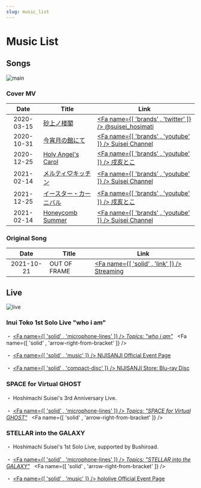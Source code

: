 ```yaml
---
slug: music_list
---
```



# Music List

## Songs

![main](https://img.suisei.cc/cover_mv.jpg)

### Cover MV

<!-- prettier-ignore -->
|Date|Title|Link|
|:--:|-----|----|
|2020-03-15|[砂上ノ楼閣](/timeline/2020#_2020-01-13)|[<Fa name={[ 'brands' , 'twitter' ]} /> @suisei_hosimati](https://twitter.com/suisei_hosimati/status/1239146084712083456)|
|2020-10-31|[今宵月の館にて](/timeline/2020#first-tokomachi-cover-mv)|[<Fa name={[ 'brands' , 'youtube' ]} /> Suisei Channel](https://youtu.be/vhmFj1owmuk)|
|2020-12-25|[Holy Angel's Carol](/timeline/2020#2nd-tokomachi-cover-mv)|[<Fa name={[ 'brands' , 'youtube' ]} /> 戌亥とこ](https://youtu.be/vhmFj1owmu)|
|2021-02-14|[メルティ♡キッチン](/timeline/2021#3rd-tokomachi-cover-mv)|[<Fa name={[ 'brands' , 'youtube' ]} /> Suisei Channel](https://youtu.be/KiUvL-rp1zg)|
|2021-12-25|[イースター・カーニバル](/timeline/2021#4th-tokomachi-cover-mv)|[<Fa name={[ 'brands' , 'youtube' ]} /> 戌亥とこ](https://youtu.be/edp420amW1s)|
|2021-02-14|[Honeycomb Summer](/timeline/2021#5th-tokomachi-cover-mv)|[<Fa name={[ 'brands' , 'youtube' ]} /> Suisei Channel](https://youtu.be/aWv2KjaFqBA)|

### Original Song

<!-- prettier-ignore -->
|Date|Title|Link|
|:--:|-----|----|
|2021-10-21|OUT OF FRAME|[<Fa name={[ 'solid' , 'link' ]} /> Streaming](https://cover.lnk.to/oof)|

## Live

![live](https://img.suisei.cc/live.jpg)

### Inui Toko 1st Solo Live "who i am"

・ [<Fa name={[ 'solid' , 'microphone-lines' ]} /> _Topics: "who i am"_](/topics/toko_who_i_am) &nbsp; <Fa name={[ 'solid' , 'arrow-right-from-bracket' ]} />

・ [<Fa name={[ 'solid' , 'music' ]} /> NIJISANJI Official Event Page](https://event.nijisanji.app/inui_whoiam/)

・ [<Fa name={[ 'solid' , 'compact-disc' ]} /> NIJISANJI Store: Blu-ray Disc](https://shop.nijisanji.jp/s/niji/item/detail/NJSJ-026)

### SPACE for Virtual GHOST

・ Hoshimachi Suisei's 3rd Anniversary Live.

・ [<Fa name={[ 'solid' , 'microphone-lines' ]} /> _Topics: "SPACE for Virtual GHOST"_](/topics/suisei_ghost) &nbsp; <Fa name={[ 'solid' , 'arrow-right-from-bracket' ]} />

### STELLAR into the GALAXY

・ Hoshimachi Suisei's 1st Solo Live, supported by Bushiroad.

・ [<Fa name={[ 'solid' , 'microphone-lines' ]} /> _Topics: "STELLAR into the GALAXY"_](/topics/suisei_galaxy) &nbsp; <Fa name={[ 'solid' , 'arrow-right-from-bracket' ]} />

・ [<Fa name={[ 'solid' , 'music' ]} /> hololive Official Event Page](https://stellarintothegalaxy.hololive.tv/)
